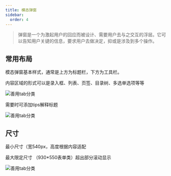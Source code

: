 ```yaml
---
title: 模态弹窗
sidebar:
  order: 4
---
```


> 弹窗是一个为激起用户的回应而被设计、需要用户去与之交互的浮层。它可以告知用户关键的信息，要求用户去做决定，抑或是涉及到多个操作。

## 常用布局

模态弹窗基本样式，通常是上方为标题栏，下方为工具栏。

内容区域的形式可以是录入框、列表、页签、目录树、多选单选项等等

![善用tab分类](/images/templates/modal/编组2.png)

需要时可添加tips解释标题

![善用tab分类](/images/templates/modal/编组10.png)

## 尺寸

最小尺寸（宽540px，高度根据内容适配

最大限定尺寸 （930*550表单类）超出部分滚动显示

![善用tab分类](/images/templates/modal/编组11.png)
